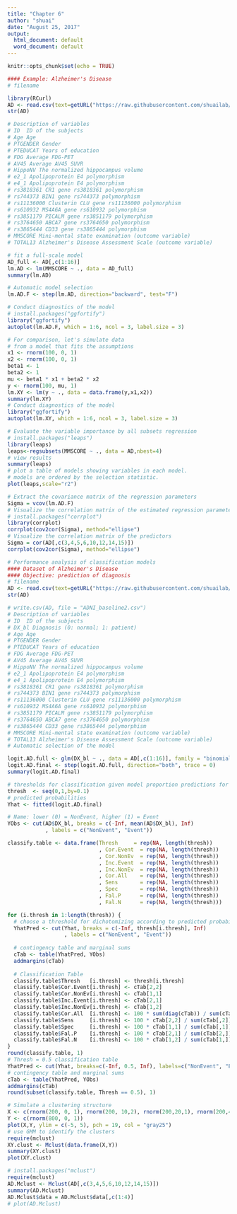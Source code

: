 ```yaml
---
title: "Chapter 6"
author: "shuai"
date: "August 25, 2017"
output:
  html_document: default
  word_document: default
---
```


```r
knitr::opts_chunk$set(echo = TRUE)
```

```r
#### Example: Alzheimer's Disease
# filename

library(RCurl)
AD <- read.csv(text=getURL("https://raw.githubusercontent.com/shuailab/ind_498/master/resource/data/AD2.csv"))
str(AD)
```

```r
# Description of variables
# ID  ID of the subjects
# Age Age
# PTGENDER Gender
# PTEDUCAT Years of education
# FDG Average FDG-PET
# AV45 Average AV45 SUVR
# HippoNV The normalized hippocampus volume
# e2_1 Apolipoprotein E4 polymorphism
# e4_1 Apolipoprotein E4 polymorphism
# rs3818361 CR1 gene rs3818361 polymorphism
# rs744373 BIN1 gene rs744373 polymorphism
# rs11136000 Clusterin CLU gene rs11136000 polymorphism
# rs610932 MS4A6A gene rs610932 polymorphism
# rs3851179 PICALM gene rs3851179 polymorphism
# rs3764650 ABCA7 gene rs3764650 polymorphism
# rs3865444 CD33 gene rs3865444 polymorphism
# MMSCORE Mini-mental state examination (outcome variable)
# TOTAL13 Alzheimer's Disease Assessment Scale (outcome variable)
```

```r
# fit a full-scale model
AD_full <- AD[,c(1:16)]
lm.AD <- lm(MMSCORE ~ ., data = AD_full)
summary(lm.AD)

# Automatic model selection
lm.AD.F <- step(lm.AD, direction="backward", test="F")

# Conduct diagnostics of the model
# install.packages("ggfortify")
library("ggfortify")
autoplot(lm.AD.F, which = 1:6, ncol = 3, label.size = 3)
```

```r
# For comparison, let's simulate data 
# from a model that fits the assumptions
x1 <- rnorm(100, 0, 1)
x2 <- rnorm(100, 0, 1)
beta1 <- 1
beta2 <- 1
mu <- beta1 * x1 + beta2 * x2
y <- rnorm(100, mu, 1)
lm.XY <- lm(y ~ ., data = data.frame(y,x1,x2))
summary(lm.XY)
# Conduct diagnostics of the model
library("ggfortify")
autoplot(lm.XY, which = 1:6, ncol = 3, label.size = 3)
```

```r
# Evaluate the variable importance by all subsets regression
# install.packages("leaps")
library(leaps)
leaps<-regsubsets(MMSCORE ~ ., data = AD,nbest=4)
# view results 
summary(leaps)
# plot a table of models showing variables in each model.
# models are ordered by the selection statistic.
plot(leaps,scale="r2")
```

```r
# Extract the covariance matrix of the regression parameters
Sigma = vcov(lm.AD.F)
# Visualize the correlation matrix of the estimated regression parameters
# install.packages("corrplot")
library(corrplot)
corrplot(cov2cor(Sigma), method="ellipse")
# Visualize the correlation matrix of the predictors
Sigma = cor(AD[,c(3,4,5,6,10,12,14,15)])
corrplot(cov2cor(Sigma), method="ellipse")
```

```r
# Performance analysis of classification models
#### Dataset of Alzheimer's Disease 
#### Objective: prediction of diagnosis 
# filename
AD <- read.csv(text=getURL("https://raw.githubusercontent.com/shuailab/ind_498/master/resource/data/AD.csv"))
str(AD)
```

```r
# write.csv(AD, file = "ADNI_baseline2.csv")
# Description of variables
# ID  ID of the subjects
# DX_bl Diagnosis (0: normal; 1: patient)
# Age Age
# PTGENDER Gender
# PTEDUCAT Years of education
# FDG Average FDG-PET
# AV45 Average AV45 SUVR
# HippoNV The normalized hippocampus volume
# e2_1 Apolipoprotein E4 polymorphism
# e4_1 Apolipoprotein E4 polymorphism
# rs3818361 CR1 gene rs3818361 polymorphism
# rs744373 BIN1 gene rs744373 polymorphism
# rs11136000 Clusterin CLU gene rs11136000 polymorphism
# rs610932 MS4A6A gene rs610932 polymorphism
# rs3851179 PICALM gene rs3851179 polymorphism
# rs3764650 ABCA7 gene rs3764650 polymorphism
# rs3865444 CD33 gene rs3865444 polymorphism
# MMSCORE Mini-mental state examination (outcome variable)
# TOTAL13 Alzheimer's Disease Assessment Scale (outcome variable)
# Automatic selection of the model
```



```r
logit.AD.full <- glm(DX_bl ~ ., data = AD[,c(1:16)], family = "binomial")
logit.AD.final <- step(logit.AD.full, direction="both", trace = 0)
summary(logit.AD.final)
```

```r
# thresholds for classification given model proportion predictions for each observation
thresh  <- seq(0,1,by=0.1)
# predicted probabilities
Yhat <- fitted(logit.AD.final)

# Name: lower (0) = NonEvent, higher (1) = Event
YObs <- cut(AD$DX_bl, breaks = c(-Inf, mean(AD$DX_bl), Inf)
            , labels = c("NonEvent", "Event"))

classify.table <- data.frame(Thresh     = rep(NA, length(thresh))
                             , Cor.Event  = rep(NA, length(thresh))
                             , Cor.NonEv  = rep(NA, length(thresh))
                             , Inc.Event  = rep(NA, length(thresh))
                             , Inc.NonEv  = rep(NA, length(thresh))
                             , Cor.All    = rep(NA, length(thresh))
                             , Sens       = rep(NA, length(thresh))
                             , Spec       = rep(NA, length(thresh))
                             , Fal.P      = rep(NA, length(thresh))
                             , Fal.N      = rep(NA, length(thresh)))

for (i.thresh in 1:length(thresh)) {
  # choose a threshold for dichotomizing according to predicted probability
  YhatPred <- cut(Yhat, breaks = c(-Inf, thresh[i.thresh], Inf)
                  , labels = c("NonEvent", "Event"))
  
  # contingency table and marginal sums
  cTab <- table(YhatPred, YObs)
  addmargins(cTab)
  
  # Classification Table
  classify.table$Thresh   [i.thresh] <- thresh[i.thresh]                  # Prob.Level
  classify.table$Cor.Event[i.thresh] <- cTab[2,2]                         # Correct.Event
  classify.table$Cor.NonEv[i.thresh] <- cTab[1,1]                         # Correct.NonEvent
  classify.table$Inc.Event[i.thresh] <- cTab[2,1]                         # Incorrect.Event
  classify.table$Inc.NonEv[i.thresh] <- cTab[1,2]                         # Incorrect.NonEvent
  classify.table$Cor.All  [i.thresh] <- 100 * sum(diag(cTab)) / sum(cTab) # Correct.Overall
  classify.table$Sens     [i.thresh] <- 100 * cTab[2,2] / sum(cTab[,2])   # Sensitivity
  classify.table$Spec     [i.thresh] <- 100 * cTab[1,1] / sum(cTab[,1])   # Specificity
  classify.table$Fal.P    [i.thresh] <- 100 * cTab[2,1] / sum(cTab[2,])   # False.Pos
  classify.table$Fal.N    [i.thresh] <- 100 * cTab[1,2] / sum(cTab[1,])   # False.Neg
}
round(classify.table, 1)
# Thresh = 0.5 classification table
YhatPred <- cut(Yhat, breaks=c(-Inf, 0.5, Inf), labels=c("NonEvent", "Event"))
# contingency table and marginal sums
cTab <- table(YhatPred, YObs)
addmargins(cTab)
round(subset(classify.table, Thresh == 0.5), 1)
```

```r
# Simulate a clustering structure
X <- c(rnorm(200, 0, 1), rnorm(200, 10,2), rnorm(200,20,1), rnorm(200,40, 2))
Y <- c(rnorm(800, 0, 1))
plot(X,Y, ylim = c(-5, 5), pch = 19, col = "gray25")
# use GMM to identify the clusters
require(mclust)
XY.clust <- Mclust(data.frame(X,Y))
summary(XY.clust)
plot(XY.clust)
```

```r
# install.packages("mclust")
require(mclust)
AD.Mclust <- Mclust(AD[,c(3,4,5,6,10,12,14,15)])
summary(AD.Mclust)
AD.Mclust$data = AD.Mclust$data[,c(1:4)]
# plot(AD.Mclust)
```